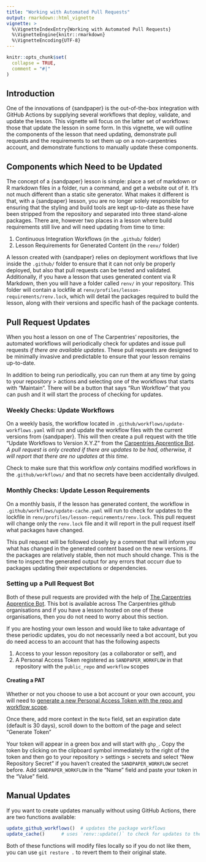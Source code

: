 ```yaml
---
title: "Working with Automated Pull Requests"
output: rmarkdown::html_vignette
vignette: >
  %\VignetteIndexEntry{Working with Automated Pull Requests}
  %\VignetteEngine{knitr::rmarkdown}
  %\VignetteEncoding{UTF-8}
---
```


```r
knitr::opts_chunk$set(
  collapse = TRUE,
  comment = "#|"
)
```

## Introduction

One of the innovations of {sandpaper} is the out-of-the-box integration with 
GitHub Actions by supplying several workflows that deploy, validate, and update
the lesson. This vignette will focus on the latter set of workflows: those that
update the lesson in some form. In this vignette, we will outline the components
of the lesson that need updating, demonstrate pull requests and the requirements
to set them up on a non-carpentries account, and demonstrate functions to
manually update these components.

## Components which Need to be Updated

The concept of a {sandpaper} lesson is simple: place a set of markdown or R
markdown files in a folder, run a command, and get a website out of it. It's
not much different than a static site generator. What makes it different is
that, with a {sandpaper} lesson, you are no longer solely responsible for
ensuring that the styling and build tools are kept up-to-date as these have been
stripped from the repository and separated into three stand-alone packages.
There are, however two places in a lesson where build requirements still live
and will need updating from time to time: 

 1. Continuous Integration Workflows (in the `.github/` folder)
 2. Lesson Requirements for Generated Content (in the `renv/` folder)

A lesson created with {sandpaper} relies on deployment workflows that live
inside the `.github/` folder to ensure that it can not only be properly deployed,
but also that pull requests can be tested and validated. Additionally, if you
have a lesson that uses generated content via R Markdown, then you will have a
folder called `renv/` in your repository. This folder will contain a lockfile
at `renv/profiles/lesson-requirements/renv.lock`, which will detail the
packages required to build the lesson, along with their versions and specific
hash of the package contents.

## Pull Request Updates

When you host a lesson on one of The Carpentries' repositories, the automated
workflows will periodically check for updates and issue pull requests _if there
are available updates_. These pull requests are designed to be minimally
invasive and predictable to ensure that your lesson remains up-to-date.

In addition to being run periodically, you can run them at any time by going to
your repository > actions and selecting one of the workflows that starts with
"Maintain". There will be a button that says "Run Workflow" that you can push
and it will start the process of checking for updates.

### Weekly Checks: Update Workflows

On a weekly basis, the workflow located in 
`.github/workflows/update-workflows.yaml` will run and update the workflow files
with the current versions from {sandpaper}. This will then create a pull request
with the title "Update Workflows to Version X.Y.Z" from the [Carpentries 
Apprentice Bot](https://github.com/znk-machine). _A pull request is only created
if there are updates to be had, otherwise, it will report that there are no
updates at this time._

Check to make sure that this workflow _only_ contains modified workflows in the
.`github/workflows/` and that no secrets have been accidentally divulged.

### Monthly Checks: Update Lesson Requirements

On a monthly basis, if the lesson has generated content, the workflow in 
`.github/workflows/update-cache.yaml` will run to check for updates to the 
lockfile in `renv/profiles/lesson-requirements/renv.lock`. This pull request
will change only the `renv.lock` file and it will report in the pull request 
itself what packages have changed.

This pull request will be followed closely by a comment that will inform you
what has changed in the generated content based on the new versions. If the 
packages are relatively stable, then not much should change. This is the time
to inspect the generated output for any errors that occurr due to packages 
updating their expectations or dependencies.

### Setting up a Pull Request Bot

Both of these pull requests are provided with the help of [The Carpentries 
Apprentice Bot](https://github.com/znk-machine). This bot is available across
The Carpentries github organisations and if you have a lesson hosted on one of
these organisations, then you do not need to worry about this section.

If you are hosting your own lesson and would like to take advantage of these
periodic updates, you do not necessarily need a bot account, but you do need 
access to an account that has the following aspects

1. Access to your lesson repository (as a collaborator or self), and 
2. A Personal Access Token registered as `SANDPAPER_WORKFLOW` in that repository
   with the `public_repo` and `workflow` scopes

#### Creating a PAT

Whether or not you choose to use a bot account or your own account, you will
need to [generate a new Personal Access Token with the repo and workflow 
scope](https://github.com/settings/tokens/new?scopes=public_repo,workflow&description=Sandpaper%20Token).

Once there, add more context in the `Note` field, set an expiration date (default
is 30 days), scroll down to the bottom of the page and select "Generate Token"

Your token will appear in a green box and will start with `ghp_`. Copy the token
by clicking on the clipboard symbol immediately to the right of the token and 
then go to your repository > settings > secrets and select "New Repository Secret"
if you haven't created the `SANDPAPER_WORKFLOW` secret before. Add 
`SANDPAPER_WORKFLOW` in the "Name" field and paste your token in the "Value"
field.

## Manual Updates

If you want to create updates manually without using GitHub Actions, there are
two functions available:

```r
update_github_workflows()  # updates the package workflows
update_cache()      # uses `renv::update()` to check for updates to the package cache
```

Both of these functions will modify files locally so if you do not like them,
you can use `git restore .` to revert them to their original state.

